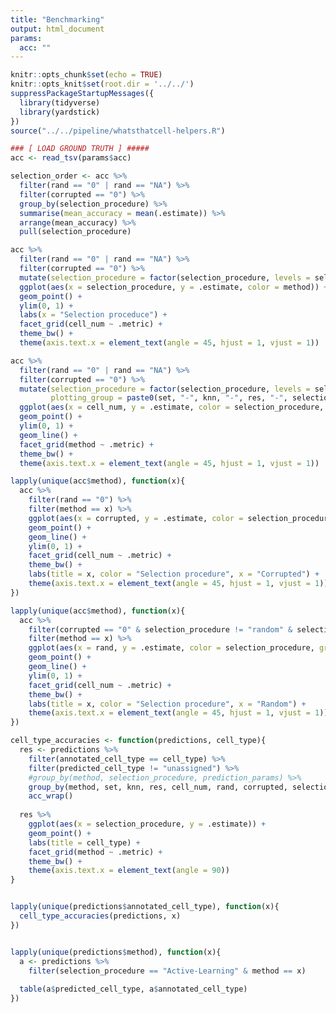 ```yaml
---
title: "Benchmarking"
output: html_document
params:
  acc: ""
---
```


```r
knitr::opts_chunk$set(echo = TRUE)
knitr::opts_knit$set(root.dir = '../../')
suppressPackageStartupMessages({
  library(tidyverse)
  library(yardstick)
})
source("../../pipeline/whatsthatcell-helpers.R")
```


```r
### [ LOAD GROUND TRUTH ] #####
acc <- read_tsv(params$acc)
```


```r
selection_order <- acc %>% 
  filter(rand == "0" | rand == "NA") %>% 
  filter(corrupted == "0") %>% 
  group_by(selection_procedure) %>% 
  summarise(mean_accuracy = mean(.estimate)) %>% 
  arrange(mean_accuracy) %>% 
  pull(selection_procedure)

acc %>% 
  filter(rand == "0" | rand == "NA") %>% 
  filter(corrupted == "0") %>% 
  mutate(selection_procedure = factor(selection_procedure, levels = selection_order)) %>% 
  ggplot(aes(x = selection_procedure, y = .estimate, color = method)) +
  geom_point() +
  ylim(0, 1) +
  labs(x = "Selection proceduce") +
  facet_grid(cell_num ~ .metric) +
  theme_bw() +
  theme(axis.text.x = element_text(angle = 45, hjust = 1, vjust = 1))
```

```r
acc %>% 
  filter(rand == "0" | rand == "NA") %>% 
  filter(corrupted == "0") %>% 
  mutate(selection_procedure = factor(selection_procedure, levels = selection_order),
         plotting_group = paste0(set, "-", knn, "-", res, "-", selection_procedure)) %>% 
  ggplot(aes(x = cell_num, y = .estimate, color = selection_procedure, group = plotting_group)) +
  geom_point() +
  ylim(0, 1) +
  geom_line() +
  facet_grid(method ~ .metric) +
  theme_bw() +
  theme(axis.text.x = element_text(angle = 45, hjust = 1, vjust = 1))
```

```r
lapply(unique(acc$method), function(x){
  acc %>% 
    filter(rand == "0") %>% 
    filter(method == x) %>% 
    ggplot(aes(x = corrupted, y = .estimate, color = selection_procedure, group = selection_procedure)) + 
    geom_point() +
    geom_line() +
    ylim(0, 1) +
    facet_grid(cell_num ~ .metric) + 
    theme_bw() + 
    labs(title = x, color = "Selection procedure", x = "Corrupted") +
    theme(axis.text.x = element_text(angle = 45, hjust = 1, vjust = 1))
})
```

```r
lapply(unique(acc$method), function(x){
  acc %>% 
    filter(corrupted == "0" & selection_procedure != "random" & selection_procedure != "Seurat-clustering") %>% 
    filter(method == x) %>% 
    ggplot(aes(x = rand, y = .estimate, color = selection_procedure, group = selection_procedure)) +
    geom_point() + 
    geom_line() +
    ylim(0, 1) +
    facet_grid(cell_num ~ .metric) + 
    theme_bw() + 
    labs(title = x, color = "Selection procedure", x = "Random") +
    theme(axis.text.x = element_text(angle = 45, hjust = 1, vjust = 1))
})
```


```r
cell_type_accuracies <- function(predictions, cell_type){
  res <- predictions %>% 
    filter(annotated_cell_type == cell_type) %>% 
    filter(predicted_cell_type != "unassigned") %>% 
    #group_by(method, selection_procedure, prediction_params) %>% 
    group_by(method, set, knn, res, cell_num, rand, corrupted, selection_procedure) %>% 
    acc_wrap()
  
  res %>% 
    ggplot(aes(x = selection_procedure, y = .estimate)) +
    geom_point() +
    labs(title = cell_type) +
    facet_grid(method ~ .metric) +
    theme_bw() +
    theme(axis.text.x = element_text(angle = 90))
}


lapply(unique(predictions$annotated_cell_type), function(x){
  cell_type_accuracies(predictions, x)
})


lapply(unique(predictions$method), function(x){
  a <- predictions %>% 
    filter(selection_procedure == "Active-Learning" & method == x)
  
  table(a$predicted_cell_type, a$annotated_cell_type)
})
```

